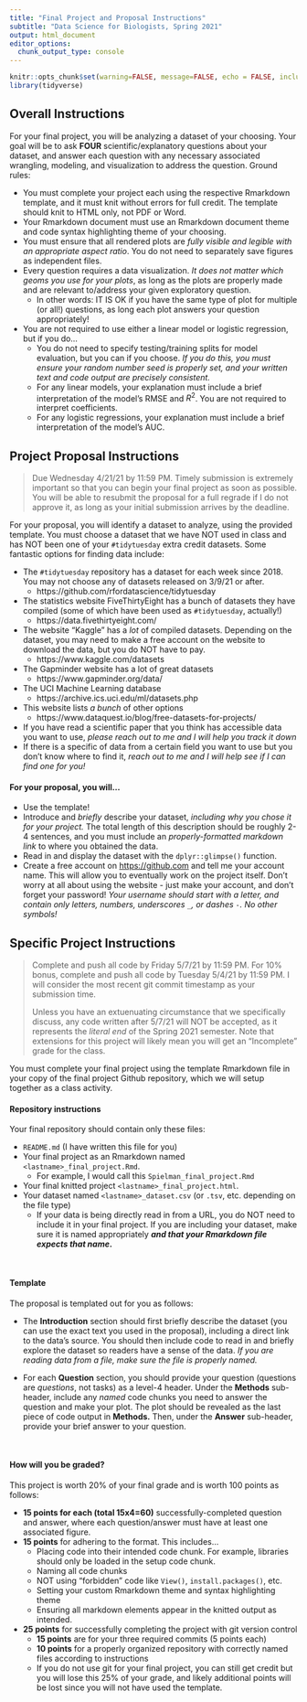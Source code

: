```yaml
---
title: "Final Project and Proposal Instructions"
subtitle: "Data Science for Biologists, Spring 2021"
output: html_document
editor_options: 
  chunk_output_type: console
---
```


```r
knitr::opts_chunk$set(warning=FALSE, message=FALSE, echo = FALSE, include = FALSE)
library(tidyverse)
```


## Overall Instructions

For your final project, you will be analyzing a dataset of your choosing. Your goal will be to ask **FOUR** scientific/explanatory questions about your dataset, and answer each question with any necessary associated wrangling, modeling, and visualization to address the question. Ground rules:


+ You must complete your project each using the respective Rmarkdown template, and it must knit without errors for full credit. The template should knit to HTML only, not PDF or Word.
+ Your Rmarkdown document must use an Rmarkdown document theme and code syntax highlighting theme of your choosing.
+ You must ensure that all rendered plots are _fully visible and legible with an appropriate aspect ratio_. You do not need to separately save figures as independent files. 
+ Every question requires a data visualization. _It does not matter which geoms you use for your plots_, as long as the plots are properly made and are relevant to/address your given exploratory question. 
  + In other words: IT IS OK if you have the same type of plot for multiple (or all!) questions, as long each plot answers your question appropriately!
+ You are not required to use either a linear model or logistic regression, but if you do...
  + You do not need to specify testing/training splits for model evaluation, but you can if you choose. *If you do this, you must ensure your random number seed is properly set, and your written text and code output are precisely consistent.*
  + For any linear models, your explanation must include a brief interpretation of the model's RMSE and $R^2$. You are not required to interpret coefficients.
  + For any logistic regressions, your explanation must include a brief interpretation of the model's AUC.

## Project Proposal Instructions 

> Due Wednesday 4/21/21 by 11:59 PM. Timely submission is extremely important so that you can begin your final project as soon as possible. You will be able to resubmit the proposal for a full regrade if I do not approve it, as long as your initial submission arrives by the deadline. 


For your proposal, you will identify a dataset to analyze, using the provided template. You must choose a dataset that we have NOT used in class and has NOT been one of your `#tidytuesday` extra credit datasets. Some fantastic options for finding data include:

+ The `#tidytuesday` repository has a dataset for each week since 2018. You may not choose any of datasets released on 3/9/21 or after.
  + https://github.com/rfordatascience/tidytuesday
+ The statistics website FiveThirtyEight has a bunch of datasets they have compiled (some of which have been used as `#tidytuesday`, actually!)
  + https://data.fivethirtyeight.com/
+ The website "Kaggle" has a *lot* of compiled datasets. Depending on the dataset, you may need to make a free account on the website to download the data, but you do NOT have to pay.
  + https://www.kaggle.com/datasets
+ The Gapminder website has a lot of great datasets 
  + https://www.gapminder.org/data/
+ The UCI Machine Learning database
  + https://archive.ics.uci.edu/ml/datasets.php
+ This website lists *a bunch* of other options
  + https://www.dataquest.io/blog/free-datasets-for-projects/
+ If you have read a scientific paper that you think has accessible data you want to use, *please reach out to me and I will help you track it down*
+ If there is a specific of data from a certain field you want to use but you don't know where to find it, *reach out to me and I will help see if I can find one for you!*


#### For your proposal, you will...

+ Use the template!
+ Introduce and *briefly* describe your dataset, _including why you chose it for your project._ The total length of this description should be roughly 2-4 sentences, and you must include an _properly-formatted markdown link_ to where you obtained the data.
+ Read in and display the dataset with the `dplyr::glimpse()` function.
+ Create a free account on [https://github.com](https://github.com) and tell me your account name. This will allow you to eventually work on the project itself. Don't worry at all about using the website - just make your account, and don't forget your password! *Your username should start with a letter, and contain only letters, numbers, underscores `_`, or dashes `-`. No other symbols!*



## Specific Project Instructions

> Complete and push all code by Friday 5/7/21 by 11:59 PM. For 10% bonus, complete and push all code by Tuesday 5/4/21 by 11:59 PM. I will consider the most recent git commit timestamp as your submission time.
>
> Unless you have an extuenuating circumstance that we specifically discuss, any code written after 5/7/21 will NOT be accepted, as it represents the _literal end_ of the Spring 2021 semester. Note that extensions for this project will likely mean you will get an "Incomplete" grade for the class.


You must complete your final project using the template Rmarkdown file in your copy of the final project Github repository, which we will setup together as a class activity. 
<!--This repository uses special "Github Classroom" features. This means that at the deadline on May 7th 11:59 PM, Github will collect all of your repository history and code and automatically send it to me. If and only if your code commit history shows that no further work occurred after 11:59 PM on Tuesday May 4th, you will receive the bonus +10%. -->

#### Repository instructions


Your final repository should contain only these files: 

+ `README.md` (I have written this file for you)
+ Your final project as an Rmarkdown named `<lastname>_final_project.Rmd`. 
  + For example, I would call this `Spielman_final_project.Rmd`
+ Your final knitted project `<lastname>_final_project.html`. 
+ Your dataset named `<lastname>_dataset.csv` (or `.tsv`, etc. depending on the file type)
  + If your data is being directly read in from a URL, you do NOT need to include it in your final project. If you are including your dataset, make sure it is named appropriately **_and that your Rmarkdown file expects that name_.** 


<br>

#### Template

The proposal is templated out for you as follows:

+ The **Introduction** section should first briefly describe the dataset (you can use the exact text you used in the proposal), including a direct link to the data's source. You should then include code to read in and briefly explore the dataset so readers have a sense of the data. _If you are reading data from a file, make sure the file is properly named._

+ For each **Question** section, you should provide your question (questions are _questions_, not tasks) as a level-4 header. Under the **Methods** sub-header, include any _named_ code chunks you need to answer the question and make your plot. The plot should be revealed as the last piece of code output in **Methods.** Then, under the **Answer** sub-header, provide your brief answer to your question.

<br>

#### How will you be graded?

This project is worth 20% of your final grade and is worth 100 points as follows:

+ **15 points for each (total 15x4=60)** successfully-completed question and answer, where each question/answer must have at least one associated figure.
+ **15 points** for adhering to the format. This includes...
  + Placing code into their intended code chunk. For example, libraries should only be loaded in the setup code chunk.
  + Naming all code chunks
  + NOT using "forbidden" code like `View()`, `install.packages()`, etc.
  + Setting your custom Rmarkdown theme and syntax highlighting theme 
  + Ensuring all markdown elements appear in the knitted output as intended.
+ **25 points** for successfully completing the project with git version control
  + **15 points** are for your three required commits (5 points each)
  + **10 points** for a properly organized repository with correctly named files according to instructions
  + If you do not use git for your final project, you can still get credit but you will lose this 25% of your grade, and likely additional points will be lost since you will not have used the template.


